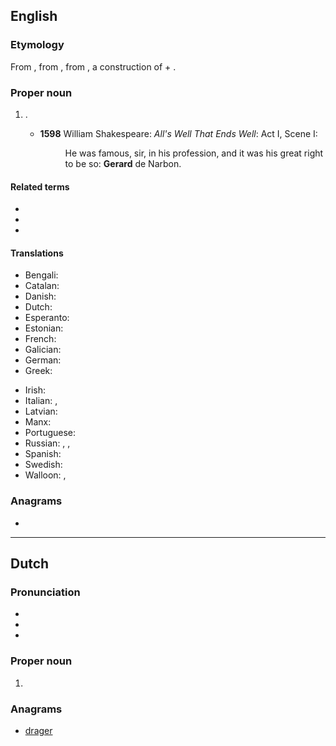 {{also|Gérard}}
==English==

===Etymology===
From {{bor|en|fro|Gerart}}, from {{der|en|frk|*Gērahard}}, from {{der|en|gem-pro|*Gaizaharduz}}, a construction of {{m|gem-pro|*gaizaz|t=spear, pike, javelin}} + {{m|gem-pro|*harduz|t=hard, brave}}.

===Proper noun===
{{en-proper noun}}

# {{given name|lang=en|male|from=Germanic languages}}.
#* '''1598''' William Shakespeare: ''All's Well That Ends Well'': Act I, Scene I:
#*: He was famous, sir, in his profession, and it was his great right to be so: '''Gerard''' de Narbon.

====Related terms====
* {{l|en|Garrett}}
* {{l|en|Gerry}}
* {{l|en|Jerry}}

====Translations====
{{trans-top|male given name}}
* Bengali: {{t|bn|জেরার্ড}}
* Catalan: {{t+|ca|Gerard|m}}
* Danish: {{t|da|Gerhard}}
* Dutch: {{t+|nl|Gerard|m}}
* Esperanto: {{t|eo|Gerardo}}
* Estonian: {{t|et|Kert}}
* French: {{t+|fr|Gérard}}
* Galician: {{t+|gl|Xerardo|m}}
* German: {{t+|de|Gerhard}}
* Greek: {{t|el|Γεράρδος}}
{{trans-mid}}
* Irish: {{t|ga|Gearóid|m}}
* Italian: {{t+|it|Gerardo|m}}, {{t|it|Gherardo|m}}
* Latvian: {{t|lv|Ģirts|m}}
* Manx: {{t|gv|Gerrard|m}}
* Portuguese: {{t|pt|Gerardo|m}}
* Russian: {{t+|ru|Жера́р|m}}, {{t+|ru|Ге́рхард|m}}, {{t|ru|Дже́ра́рд|m}}
* Spanish: {{t+|es|Gerardo|m}}
* Swedish: {{t+|sv|Gerhard}}
* Walloon: {{t+|wa|Djuråd}}, {{t+|wa|Djeråd}}
{{trans-bottom}}

===Anagrams===
* {{anagrams|en|a=adegrr|Drager|Grader|grader|red rag|redrag|regard}}

----

==Dutch==

===Pronunciation===
* {{audio|Nl-Gerard.ogg|Audio|lang=nl}}
* {{IPA|/ɣɪˈrɑrt/|lang=nl}}
* {{rhymes|ɑrt|lang=nl}}

===Proper noun===
{{nl-proper noun}}

# {{given name|male|lang=nl}}

===Anagrams===
* [[drager#Dutch|drager]]